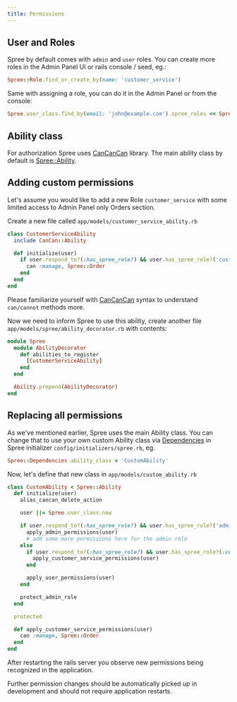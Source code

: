 ```yaml
---
title: Permissions
---
```


## User and Roles

Spree by default comes with `admin` and `user` roles. You can create more roles in the Admin Panel UI or rails console / seed, eg.:

```ruby
Spree::Role.find_or_create_by(name: 'customer_service')
```

Same with assigning a role, you can do it in the Admin Panel or from the console:

```ruby
Spree.user_class.find_by(email: 'john@example.com').spree_roles << Spree::Role.find_or_create_by(name: 'customer_service')
```

## Ability class

For authorization Spree uses [CanCanCan](https://github.com/CanCanCommunity/cancancan) library. The main ability class by default is [Spree::Ability](https://github.com/spree/spree/blob/master/core/app/models/spree/ability.rb).

## Adding custom permissions

Let's assume you would like to add a new Role `customer_service` with some limited access to Admin Panel only Orders section.

Create a new file called `app/models/customer_service_ability.rb`

```ruby
class CustomerServiceAbility
  include CanCan::Ability

  def initialize(user)
    if user.respond_to?(:has_spree_role?) && user.has_spree_role?('customer_service')
      can :manage, Spree::Order
    end
  end
end
```

Please familiarize yourself with [CanCanCan](https://github.com/CanCanCommunity/cancancan) syntax to understand `can/cannot` methods more.

Now we need to inform Spree to use this ability, create another file `app/models/spree/ability_decorator.rb` with contents:

```ruby
module Spree
  module AbilityDecorator
    def abilities_to_register
      [CustomerServiceAbility]
    end
  end

  Ability.prepend(AbilityDecorator)
end
```

## Replacing all permissions

As we've mentioned earlier, Spree uses the main Ability class. You can change that to use your own custom Ability class via [Dependencies](dependencies) in Spree initializer `config/initializers/spree.rb`, eg.

```ruby
Spree::Dependencies.ability_class = 'CustomAbility'
```

Now, let's define that new class in `app/models/custom_ability.rb`

```ruby
class CustomAbility < Spree::Ability
  def initialize(user)
    alias_cancan_delete_action

    user ||= Spree.user_class.new

    if user.respond_to?(:has_spree_role?) && user.has_spree_role?('admin')
      apply_admin_permissions(user)
      # add some more permissions here for the admin role
    else 
      if user.respond_to?(:has_spree_role?) && user.has_spree_role?(:customer_service)
        apply_customer_service_permissions(user)
      end

      apply_user_permissions(user)
    end

    protect_admin_role
  end

  protected

  def apply_customer_service_permissions(user)
    can :manage, Spree::Order
  end
end
```

After restarting the rails server you observe new permissions being recognized in the application.

Further permission changes should be automatically picked up in development and should not require application restarts.
